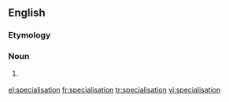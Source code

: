 ==English==

===Etymology===
{{suffix|specialise|ation}}

===Noun===
{{en-noun}}

# {{British}} {{alternative spelling of|[[specialization#Noun|specialization]]}}

[[el:specialisation]]
[[fr:specialisation]]
[[tr:specialisation]]
[[vi:specialisation]]